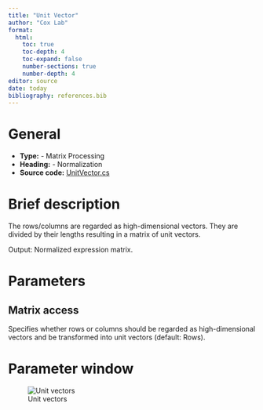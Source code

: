 ```yaml
---
title: "Unit Vector"
author: "Cox Lab"
format: 
  html:
    toc: true
    toc-depth: 4
    toc-expand: false
    number-sections: true
    number-depth: 4
editor: source
date: today
bibliography: references.bib
---
```


# General

-   **Type:** - Matrix Processing
-   **Heading:** - Normalization
-   **Source code:** [UnitVector.cs](https://github.com/JurgenCox/perseus-plugins/blob/master/PerseusPluginLib/Norm/UnitVector.cs)

# Brief description

The rows/columns are regarded as high-dimensional vectors.
They are divided by their lengths resulting in a matrix of unit vectors.

Output: Normalized expression matrix.

```{=html}
<!-- This comment and the line above it must be preserved when editing this file!
The recommended sections are these, but they may be changed on a case by case basis.
===== Detailed description =====
===== Parameters =====
===== Theoretical background =====
===== Examples =====
Make changes only below this line! -->
```
# Parameters

## Matrix access

Specifies whether rows or columns should be regarded as high-dimensional vectors and be transformed into unit vectors (default: Rows).

# Parameter window

![Unit vectors](images/normalization-unit_vectors-edited.png)

